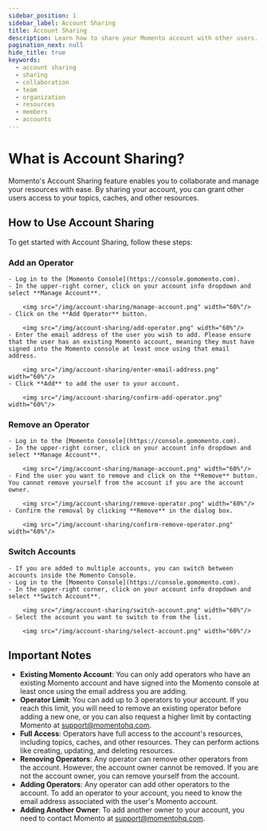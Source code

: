 ```yaml
---
sidebar_position: 1
sidebar_label: Account Sharing
title: Account Sharing
description: Learn how to share your Momento account with other users.
pagination_next: null
hide_title: true
keywords:
  - account sharing
  - sharing
  - collaboration
  - team
  - organization
  - resources
  - members
  - accounts
---
```



# What is Account Sharing?
Momento's Account Sharing feature enables you to collaborate and manage your resources with ease. By sharing your account, you can grant other users access to your topics, caches, and other resources.

## How to Use Account Sharing
To get started with Account Sharing, follow these steps:

### **Add an Operator**
    - Log in to the [Momento Console](https://console.gomomento.com).
    - In the upper-right corner, click on your account info dropdown and select **Manage Account**.

        <img src="/img/account-sharing/manage-account.png" width="60%"/>
    - Click on the **Add Operator** button.

        <img src="/img/account-sharing/add-operator.png" width="60%"/>
    - Enter the email address of the user you wish to add. Please ensure that the user has an existing Momento account, meaning they must have signed into the Momento console at least once using that email address.

        <img src="/img/account-sharing/enter-email-address.png" width="60%"/>
    - Click **Add** to add the user to your account.

        <img src="/img/account-sharing/confirm-add-operator.png" width="60%"/>

### **Remove an Operator**
    - Log in to the [Momento Console](https://console.gomomento.com).
    - In the upper-right corner, click on your account info dropdown and select **Manage Account**.

        <img src="/img/account-sharing/manage-account.png" width="60%"/>
    - Find the user you want to remove and click on the **Remove** button. You cannot remove yourself from the account if you are the account owner.

        <img src="/img/account-sharing/remove-operator.png" width="60%"/>
    - Confirm the removal by clicking **Remove** in the dialog box.

        <img src="/img/account-sharing/confirm-remove-operator.png" width="60%"/>

### **Switch Accounts**
    - If you are added to multiple accounts, you can switch between accounts inside the Momento Console.
    - Log in to the [Momento Console](https://console.gomomento.com).
    - In the upper-right corner, click on your account info dropdown and select **Switch Account**.

        <img src="/img/account-sharing/switch-account.png" width="60%"/>
    - Select the account you want to switch to from the list.

        <img src="/img/account-sharing/select-account.png" width="60%"/>

## Important Notes
- **Existing Momento Account**: You can only add operators who have an existing Momento account and have signed into the Momento console at least once using the email address you are adding.
- **Operator Limit**: You can add up to 3 operators to your account. If you reach this limit, you will need to remove an existing operator before adding a new one, or you can also request a higher limit by contacting Momento at support@momentohq.com.
- **Full Access**: Operators have full access to the account's resources, including topics, caches, and other resources. They can perform actions like creating, updating, and deleting resources.
- **Removing Operators**: Any operator can remove other operators from the account. However, the account owner cannot be removed. If you are not the account owner, you can remove yourself from the account.
- **Adding Operators**: Any operator can add other operators to the account. To add an operator to your account, you need to know the email address associated with the user's Momento account.
- **Adding Another Owner**: To add another owner to your account, you need to contact Momento at support@momentohq.com.
